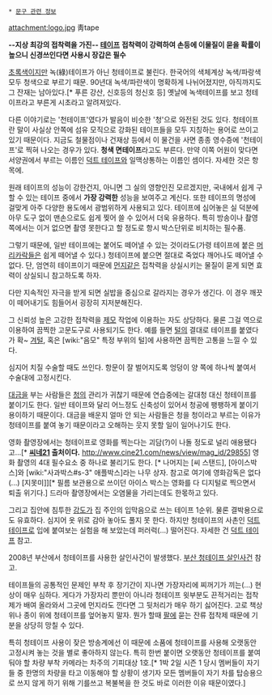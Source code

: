  * [[문구 관련 정보]]

attachment:logo.jpg
靑tape

'''--지상 최강의 접착력을 가진-- [[테이프]]'''
'''접착력이 강력하여 손등에 이물질이 묻을 확률이 높으니 신경쓰인다면 사용시 장갑은 필수'''

[[초록색]]이지만 녹(綠)테이프가 아닌 청테이프로 불린다. 
한국어의 색체계상 녹색/파랑색 모두 청색으로 부르기 때문. 90년대 녹색/파란색이 명확하게 나뉘어졌지만, 아직까지도 그 잔재는 남아있다.[* 푸른 강산, 신호등의 청신호 등] 옛날에 녹색테이프를 보고 청테이프라고 부른게 시초라고 알려져있다.

다른 이야기로는 '천테이프'였다가 발음이 비슷한 '청'으로 와전된 것도 있다. 청테이프란 말이 사실상 안쪽에 섬유 모직으로 강화된 테이프들을 모두 지칭하는 용어로 쓰이고 있기 때문이다. 지금도 철물점이나 건재상 등에서 이 물건을 사면 종종 영수증에 '천테이프'로 찍혀 나오는 경우가 있다. '''청색 면테이프'''라고도 부른다.
만약 이쪽 어원이 맞다면 서양권에서 부르는 이름인 [[덕트 테이프]]와 일맥상통하는 이름인 셈이다. 자세한 것은 항목에.

원래 테이프의 성능이 강한건지, 아니면 그 실의 영향인진 모르겠지만, 국내에서 쉽게 구할 수 있는 테이프 중에서 '''가장 강력한''' 성능을 보여주고 계신다. 또한 테이프의 명성에 걸맞게 아주 다양한 용도에서 광범위하게 사용되고 있다. 테이프에 심어놓은 실 덕분에 아무 도구 없이 맨손으로도 쉽게 찢어 쓸 수 있어서 더욱 유용하다. 특히 방송이나 촬영 쪽에서는 이거 없으면 촬영 못한다고 할 정도로 항시 박스단위로 비치하는 필수품.

그렇기 때문에, 일반 테이프에는 붙어도 떼어낼 수 있는 것이라도(가령 테이프에 붙은 [[머리카락]]들은 쉽게 떼어낼 수 있다.) 청테이프에 붙으면 절대로 죽었다 깨어나도 떼어낼 수 없다. 단, 엄연히 테이프이기 때문에 [[먼지]]같은 접착력을 상실시키는 물질이 묻게 되면 효력이 상실되니 참고하도록 하자.

다만 지속적인 자극을 받게 되면 실밥을 중심으로 갈라지는 경우가 생긴다. 이 경우 깨끗이 떼어내기도 힘들어서 굉장히 지저분해진다.

그 신뢰성 높은 고강한 접착력을 [[제모]] 작업에 이용하는 자도 상당하다. 물론 그걸 역으로 이용하여 끔찍한 고문도구로 사용되기도 한다. 예를 들면 [[털]]의 결대로 테이프를 붙였다가 확~ [[겨털]], 혹은 [wiki:"음모" 특정 부위의 털]에 사용하면 끔찍한 고통을 느낄 수 있다.

심지어 치질 수술할 때도 쓰인다. 항문이 잘 벌어지도록 엉덩이 양 쪽에 하나씩 붙여서 수술대에 고정시킨다. 

[[대금]]을 부는 사람들은 [[청]]의 관리가 귀찮기 때문에 연습중에는 갈대청 대신 청테이프를 붙이기도 한다. 일반 테이프와 달리 어느정도 신축성이 있어서 청공에 팽팽하게 붙이기 용이하기 때문이다. 대금을 배운지 얼마 안 되는 사람들은 청을 청이라고 부르는 이유가 청테이프를 붙여 놓기 때문이라고 오해하는 웃지 못할 일이 일어나기도 한다.

영화 촬영장에서는 청테이프로 영화를 찍는다는 괴담(?)이 나돌 정도로 널리 애용됐다고...[* '''[[씨네21]] 출처이다.''' http://www.cine21.com/news/view/mag_id/29855] 영화 촬영의 4대 필수요소 중 하나로 불리기도 한다. [* 나머지는 [씨 스탠드], [아이스박스]와 [wiki:"사과박스#s-3" 애플박스]라는 나무 상자. 참고로 여기에 영화감독은 없다(...) [지못미]][* 필름 보관용으로 쓰이던 아이스 박스는 영화를 다 디지털로 찍으면서 퇴출 위기다.] 드라마 촬영장에서는 오염물을 가리는데도 한몫하고 있다.

그리고 집안에 침투한 [[강도]]가 집 주인의 입막음으로 쓰는 테이프 1순위. 물론 결박용으로도 유효하다. 심지어 옷 위로 감아 놓아도 풀지 못 한다. 하지만 청테이프의 사촌인 [[덕트 테이프]]로 입에 붙여보는 실험을 해 보았는데 퍼러럭(...) 떨어진다. 자세한 건 [[덕트 테이프]] 참고.

2008년 부산에서 청테이프를 사용한 살인사건이 발생했다. [[부산 청테이프 살인사건]] 참고.

테이프들의 공통적인 문제인 부착 후 장기간이 지나면 가장자리에 찌꺼기가 끼는(...) 현상이 매우 심하다. 게다가 가장자리 뿐만이 아니라 청테이프 윗부분도 끈적거리는 접착제가 배여 올라와서 그곳에 먼지라도 낀다면 그 뒷처리가 매우 하기 싫어진다. 고로 책상 위나 종이 위에 청테이프를 엎어놓지 말자. 뭔가 할때 [[팔]]에 묻는 잔류 접착제 때문에 기분을 상당히 망칠 수 있다.

특히 청테이프 사용이 잦은 방송계에선 이 때문에 소품에 청테이프를 사용해 오랫동안 고정시켜 놓는 것을 별로 좋아하지 않는다. 특히 한번 붙이면 오랫동안 청테이프를 붙여둬야 할 차량 부착 카메라는 차주의 기피대상 1호.[* 1박 2일 시즌 1 당시 멤버들이 자기들 중 한명의 차량을 타고 이동해야 할 상황이 생기자 모든 멤버들이 자기 차를 탑승용으로 쓰지 않게 하기 위해 기를쓰고 복불복을 한 것도 바로 이러한 이유 때문이였다.]
